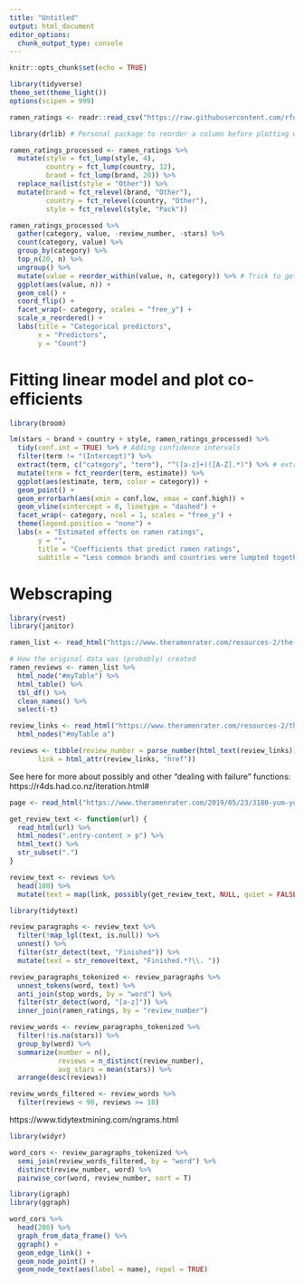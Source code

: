 ```yaml
---
title: "Untitled"
output: html_document
editor_options: 
  chunk_output_type: console
---
```


```r
knitr::opts_chunk$set(echo = TRUE)
```

```r
library(tidyverse)
theme_set(theme_light())
options(scipen = 999)

ramen_ratings <- readr::read_csv("https://raw.githubusercontent.com/rfordatascience/tidytuesday/master/data/2019/2019-06-04/ramen_ratings.csv")
```

```r
library(drlib) # Personal package to reorder a column before plotting with faceting, such that the values are ordered within each facet

ramen_ratings_processed <- ramen_ratings %>% 
  mutate(style = fct_lump(style, 4), 
         country = fct_lump(country, 12), 
         brand = fct_lump(brand, 20)) %>%
  replace_na(list(style = "Other")) %>% 
  mutate(brand = fct_relevel(brand, "Other"), 
         country = fct_relevel(country, "Other"), 
         style = fct_relevel(style, "Pack")) 

ramen_ratings_processed %>% 
  gather(category, value, -review_number, -stars) %>% 
  count(category, value) %>% 
  group_by(category) %>% 
  top_n(20, n) %>% 
  ungroup() %>% 
  mutate(value = reorder_within(value, n, category)) %>% # Trick to get other properly ordered
  ggplot(aes(value, n)) + 
  geom_col() +
  coord_flip() +
  facet_wrap(~ category, scales = "free_y") +
  scale_x_reordered() +
  labs(title = "Categorical predictors", 
       x = "Predictors", 
       y = "Count")
```
# Fitting linear model and plot co-efficients
```r
library(broom)

lm(stars ~ brand + country + style, ramen_ratings_processed) %>% 
  tidy(conf.int = TRUE) %>% # Adding confidence intervals
  filter(term != "(Intercept)") %>% 
  extract(term, c("category", "term"), "^([a-z]+)([A-Z].*)") %>% # extracting category from columnnames
  mutate(term = fct_reorder(term, estimate)) %>% 
  ggplot(aes(estimate, term, color = category)) + 
  geom_point() +
  geom_errorbarh(aes(xmin = conf.low, xmax = conf.high)) +
  geom_vline(xintercept = 0, linetype = "dashed") + 
  facet_wrap(~ category, ncol = 1, scales = "free_y") +
  theme(legend.position = "none") +
  labs(x = "Estimated effects on ramen ratings",
       y = "", 
       title = "Coefficients that predict ramen ratings", 
       subtitle = "Less common brands and countries were lumpted together as the reference model")
```
# Webscraping
```r
library(rvest)
library(janitor)

ramen_list <- read_html("https://www.theramenrater.com/resources-2/the-list/")

# How the original data was (probably) created
ramen_reviews <- ramen_list %>% 
  html_node("#myTable") %>% 
  html_table() %>% 
  tbl_df() %>% 
  clean_names() %>% 
  select(-t)
```

```r
review_links <- read_html("https://www.theramenrater.com/resources-2/the-list/") %>% 
  html_nodes("#myTable a")

reviews <- tibble(review_number = parse_number(html_text(review_links)), 
       link = html_attr(review_links, "href"))
```

See here for more about possibly and other "dealing with failure" functions:
https://r4ds.had.co.nz/iteration.html#

```r
page <- read_html("https://www.theramenrater.com/2019/05/23/3180-yum-yum-moo-deng/")

get_review_text <- function(url) {
  read_html(url) %>% 
  html_nodes(".entry-content > p") %>% 
  html_text() %>% 
  str_subset(".") 
}

review_text <- reviews %>% 
  head(100) %>% 
  mutate(text = map(link, possibly(get_review_text, NULL, quiet = FALSE))) 
```

```r
library(tidytext)

review_paragraphs <- review_text %>% 
  filter(!map_lgl(text, is.null)) %>% 
  unnest() %>% 
  filter(str_detect(text, "Finished")) %>% 
  mutate(text = str_remove(text, "Finished.*?\\. "))

review_paragraphs_tokenized <- review_paragraphs %>% 
  unnest_tokens(word, text) %>% 
  anti_join(stop_words, by = "word") %>%
  filter(str_detect(word, "[a-z]")) %>% 
  inner_join(ramen_ratings, by = "review_number")

review_words <- review_paragraphs_tokenized %>% 
  filter(!is.na(stars)) %>% 
  group_by(word) %>% 
  summarize(number = n(), 
            reviews = n_distinct(review_number), 
            avg_stars = mean(stars)) %>% 
  arrange(desc(reviews))

review_words_filtered <- review_words %>% 
  filter(reviews < 90, reviews >= 10)
```
https://www.tidytextmining.com/ngrams.html

```r
library(widyr)

word_cors <- review_paragraphs_tokenized %>% 
  semi_join(review_words_filtered, by = "word") %>% 
  distinct(review_number, word) %>% 
  pairwise_cor(word, review_number, sort = T)
```

```r
library(igraph)
library(ggraph)

word_cors %>% 
  head(200) %>% 
  graph_from_data_frame() %>% 
  ggraph() +
  geom_edge_link() + 
  geom_node_point() +
  geom_node_text(aes(label = name), repel = TRUE)

```

